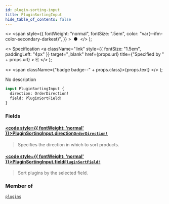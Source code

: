```yaml
---
id: plugin-sorting-input
title: PluginSortingInput
hide_table_of_contents: false
---
```


  <>
    <span
      style={{
        fontWeight: "normal",
        fontSize: ".5em",
        color: "var(--ifm-color-secondary-darkest)",
      }}
    >
      &nbsp;●&nbsp;
    </span>
  </>
);

  <>
    Specification
    <a
      className="link"
      style={{ fontSize: "1.5em", paddingLeft: "4px" }}
      target="\_blank"
      href={props.url}
      title={"Specified by " + props.url}
    >
      ⎘
    </a>
  </>
);

  <>
    <span className={"badge badge--" + props.class}>{props.text}</span>
  </>
);

No description

```graphql
input PluginSortingInput {
  direction: OrderDirection!
  field: PluginSortField!
}
```

### Fields

#### [<code style={{ fontWeight: 'normal' }}>PluginSortingInput.<b>direction</b></code>](#)<Bullet />[`OrderDirection!`](../../api-reference/enums/order-direction) <Badge class="secondary" text="non-null"/> <Badge class="secondary" text="enum"/>

> Specifies the direction in which to sort products.

#### [<code style={{ fontWeight: 'normal' }}>PluginSortingInput.<b>field</b></code>](#)<Bullet />[`PluginSortField!`](../../api-reference/enums/plugin-sort-field) <Badge class="secondary" text="non-null"/> <Badge class="secondary" text="enum"/>

> Sort plugins by the selected field.

### Member of

[`plugins`](../../api-reference/queries/plugins) <Badge class="secondary" text="query"/>
